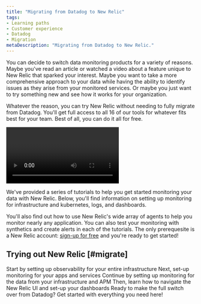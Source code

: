```yaml
---
title: "Migrating from Datadog to New Relic"
tags:
- Learning paths
- Customer experience
- Datadog
- Migration
metaDescription: "Migrating from Datadog to New Relic."
---
```


You can decide to switch data monitoring products for a variety of reasons. Maybe you've read an article or watched a video about a feature unique to New Relic that sparked your interest. Maybe you want to take a more comprehensive approach to your data while having the ability to identify issues as they arise from your monitored services. Or maybe you just want to try something new and see how it works for your organization. 

Whatever the reason, you can try New Relic without needing to fully migrate from Datadog. You'll get full access to all 16 of our tools for whatever fits best for your team. Best of all, you can do it all for free.

<Video
  id="gdZdSNQ_iKM"
  type="youtube"
/>

We've provided a series of tutorials to help you get started monitoring your data with New Relic. Below, you'll find information on setting up monitoring for infrastructure and kubernetes, logs, and dashboards. 

You'll also find out how to use New Relic's wide array of agents to help you monitor nearly any application. You can also test your monitoring with synthetics and create alerts in each of the tutorials. The only prerequesite is a New Relic account: [sign-up for free](https://one.newrelic.com) and you're ready to get started!

## Trying out New Relic [#migrate]

<DocTiles numbered>
  <DocTile title='Monitor your infrastructure' path="/docs/journey-migration/migrating-infra/" label={{text: "Tutorial", color: "green"}}>Start by setting up observability for your entire infrastructure</DocTile>
  <DocTile title='Configure APM' path="/docs/journey-migration/migrating-APM/" label={{text: "Tutorial", color: "green"}}>Next, set-up monitoring for your apps and services </DocTile>
</DocTiles>

<DocTiles>
  <DocTile title='Monitor your logs' number='3' path="/docs/journey-migration/migrating-logs/" label={{text: "Tutorial", color: "green"}}>Continue by setting up monitoring for the data from your infrastructure and APM</DocTile>
  <DocTile title='Create dashboards' number='4' path="/docs/journey-migration/migrating-dashboards/" label={{text: "Tutorial", color: "green"}}>Then, learn how to navigate the New Relic UI and set-up your dashboards</DocTile>
  <DocTile title='Making the switch' number='5' path="/docs/journey-migration/making-the-switch/" label={{text: "Tutorial", color: "green"}}>Ready to make the full switch over from Datadog? Get started with everything you need here!</DocTile>
</DocTiles>